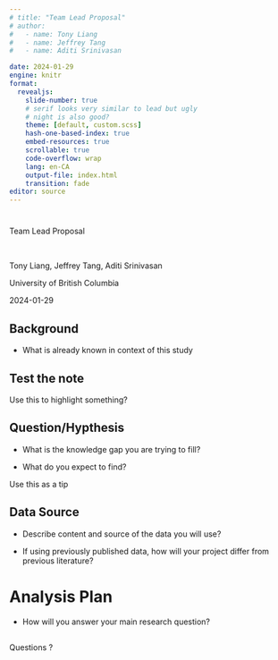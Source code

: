 ---
# title: "Team Lead Proposal"
# author: 
#   - name: Tony Liang
#   - name: Jeffrey Tang
#   - name: Aditi Srinivasan

date: 2024-01-29
engine: knitr
format: 
  revealjs:
    slide-number: true
    # serif looks very similar to lead but ugly
    # night is also good?
    theme: [default, custom.scss]
    hash-one-based-index: true
    embed-resources: true
    scrollable: true
    code-overflow: wrap
    lang: en-CA
    output-file: index.html
    transition: fade
editor: source
---

# {.winter}


::: {.title}

Team Lead Proposal

:::

<br>


::: {.center-text .smaller}

Tony Liang, Jeffrey Tang, Aditi Srinivasan
:::

::: {.center-text}
University of British Columbia
:::

::: {.center-text}
2024-01-29
:::


## Background {.winter}

- What is already known in context of this study

::: {.callout-note}
# Test the note

Use this to highlight something?

:::

## Question/Hypthesis {.winter}

- What is the knowledge gap you are trying to fill?

- What do you expect to find?

::: {.callout-tip}

Use this as a tip

:::


## Data Source {.winter}

- Describe content and source of the data you will use?

- If using previously published data, how will your project differ from previous literature?


# Analysis Plan {.winter}

- How will you answer your main research question?


## {.winter}


Questions ?